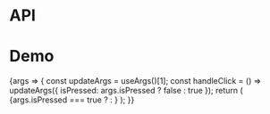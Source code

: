 
<Meta title="Packages/Buttons/ToggleIconButton" component={ToggleIconButton} />

# API

<ArgsTable />

# Demo

<Canvas>
  <Story
    name="ToggleIconButton"
    args={{ 'aria-label': 'Label', isBasic: true, isPill: true }}
    argTypes={{
      disabled: { control: 'boolean' },
      isPressed: { control: 'radio', options: [false, true, 'mixed'] }
    }}
    parameters={{
      design: {
        allowFullscreen: true,
        type: 'figma',
        url: 'https://www.figma.com/file/6g87L4FdKZTA3knt3Rsfdx/Garden?node-id=7149%3A41375'
      }
    }}
  >
    {args => {
      const updateArgs = useArgs()[1];
      const handleClick = () => updateArgs({ isPressed: args.isPressed ? false : true });
      return (
        <ToggleIconButton {...args} onClick={handleClick}>
          {args.isPressed === true ? <IconFill /> : <IconStroke />}
        </ToggleIconButton>
      );
    }}
  </Story>
</Canvas>

